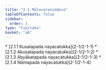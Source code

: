 ```yaml
---
title: "2.1 Mūlavāraniddesa"
tableOfContents: false
sidebar:
  order: 1
type: "tipitaka"
basket: "ab"
---
```



<DynamicBreadcrumb />



<TableOfContents>
* [2.1.1 Kusalapada nayacatukka](2-1/2-1-1)
* [2.1.2 Akusalapada nayacatukka](2-1/2-1-2)
* [2.1.3 Abyākatapada nayacatukka](2-1/2-1-3)
* [2.1.4 Nāmapada nayacatukka](2-1/2-1-4)
</TableOfContents>